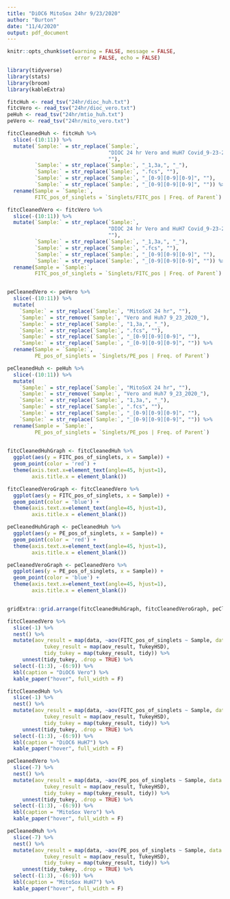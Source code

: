 ```yaml
---
title: "DiOC6 MitoSox 24hr 9/23/2020"
author: "Burton"
date: "11/4/2020"
output: pdf_document
---
```


```r
knitr::opts_chunk$set(warning = FALSE, message = FALSE, 
                      error = FALSE, echo = FALSE)
```


```r
library(tidyverse)
library(stats)
library(broom)
library(kableExtra)
```

```r
fitcHuh <- read_tsv("24hr/dioc_huh.txt")
fitcVero <- read_tsv("24hr/dioc_vero.txt")
peHuh <- read_tsv("24hr/mtio_huh.txt")
peVero <- read_tsv("24hr/mito_vero.txt")
```

```r
fitcCleanedHuh <- fitcHuh %>% 
  slice(-(10:11)) %>% 
  mutate(`Sample:` = str_replace(`Sample:`, 
                                 "DIOC 24 hr Vero and HuH7 Covid_9-23-2020_", 
                                 ""),
         `Sample:` = str_replace(`Sample:`, "_1,3a,", "_"),
         `Sample:` = str_replace(`Sample:`, ".fcs", ""),
         `Sample:` = str_replace(`Sample:`, "_[0-9][0-9][0-9]", ""),
         `Sample:` = str_replace(`Sample:`, "_[0-9][0-9][0-9]", "")) %>% 
  rename(Sample = `Sample:`,
         FITC_pos_of_singlets = `Singlets/FITC_pos | Freq. of Parent`)

fitcCleanedVero <- fitcVero %>% 
  slice(-(10:11)) %>% 
  mutate(`Sample:` = str_replace(`Sample:`, 
                                 "DIOC 24 hr Vero and HuH7 Covid_9-23-2020_", 
                                 ""),
         `Sample:` = str_replace(`Sample:`, "_1,3a,", "_"),
         `Sample:` = str_replace(`Sample:`, ".fcs", ""),
         `Sample:` = str_replace(`Sample:`, "_[0-9][0-9][0-9]", ""),
         `Sample:` = str_replace(`Sample:`, "_[0-9][0-9][0-9]", "")) %>% 
  rename(Sample = `Sample:`,
         FITC_pos_of_singlets = `Singlets/FITC_pos | Freq. of Parent`)


peCleanedVero <- peVero %>%
  slice(-(10:11)) %>% 
  mutate(
    `Sample:` = str_replace(`Sample:`, "MitoSoX 24 hr", ""),
    `Sample:` = str_remove(`Sample:`, "Vero and Huh7 9_23_2020_"),
    `Sample:` = str_replace(`Sample:`, "1,3a,", "_"),
    `Sample:` = str_replace(`Sample:`, ".fcs", ""),
    `Sample:` = str_replace(`Sample:`, "_[0-9][0-9][0-9]", ""),
    `Sample:` = str_replace(`Sample:`, "_[0-9][0-9][0-9]", "")) %>% 
  rename(Sample = `Sample:`,
         PE_pos_of_singlets = `Singlets/PE_pos | Freq. of Parent`)

peCleanedHuh <- peHuh %>%
  slice(-(10:11)) %>% 
  mutate(
    `Sample:` = str_replace(`Sample:`, "MitoSoX 24 hr", ""),
    `Sample:` = str_remove(`Sample:`, "Vero and Huh7 9_23_2020_"),
    `Sample:` = str_replace(`Sample:`, "1,3a,", "_"),
    `Sample:` = str_replace(`Sample:`, ".fcs", ""),
    `Sample:` = str_replace(`Sample:`, "_[0-9][0-9][0-9]", ""),
    `Sample:` = str_replace(`Sample:`, "_[0-9][0-9][0-9]", "")) %>% 
  rename(Sample = `Sample:`,
         PE_pos_of_singlets = `Singlets/PE_pos | Freq. of Parent`)
 
```


```r
fitcCleanedHuhGraph <- fitcCleanedHuh %>% 
  ggplot(aes(y = FITC_pos_of_singlets, x = Sample)) +
  geom_point(color = 'red') +
  theme(axis.text.x=element_text(angle=45, hjust=1),
        axis.title.x = element_blank())

fitcCleanedVeroGraph <- fitcCleanedVero %>% 
  ggplot(aes(y = FITC_pos_of_singlets, x = Sample)) +
  geom_point(color = 'blue') +
  theme(axis.text.x=element_text(angle=45, hjust=1),
        axis.title.x = element_blank())

peCleanedHuhGraph <- peCleanedHuh %>% 
  ggplot(aes(y = PE_pos_of_singlets, x = Sample)) +
  geom_point(color = 'red') +
  theme(axis.text.x=element_text(angle=45, hjust=1),
        axis.title.x = element_blank())

peCleanedVeroGraph <- peCleanedVero %>% 
  ggplot(aes(y = PE_pos_of_singlets, x = Sample)) +
  geom_point(color = 'blue') +
  theme(axis.text.x=element_text(angle=45, hjust=1),
        axis.title.x = element_blank())


gridExtra::grid.arrange(fitcCleanedHuhGraph, fitcCleanedVeroGraph, peCleanedHuhGraph, peCleanedVeroGraph, nrow = 1)  
```
\newpage

```r
fitcCleanedVero %>% 
  slice(-1) %>% 
  nest() %>%
  mutate(aov_result = map(data, ~aov(FITC_pos_of_singlets ~ Sample, data = .x)),
            tukey_result = map(aov_result, TukeyHSD),
            tidy_tukey = map(tukey_result, tidy)) %>%
     unnest(tidy_tukey, .drop = TRUE) %>% 
  select(-(1:3), -(6:9)) %>% 
  kbl(caption = "DiOC6 Vero") %>% 
  kable_paper("hover", full_width = F)
```

```r
fitcCleanedHuh %>% 
  slice(-1) %>% 
  nest() %>%
  mutate(aov_result = map(data, ~aov(FITC_pos_of_singlets ~ Sample, data = .x)),
            tukey_result = map(aov_result, TukeyHSD),
            tidy_tukey = map(tukey_result, tidy)) %>%
     unnest(tidy_tukey, .drop = TRUE) %>% 
  select(-(1:3), -(6:9)) %>% 
  kbl(caption = "DiOC6 HuH7") %>% 
  kable_paper("hover", full_width = F)
```

```r
peCleanedVero %>% 
  slice(-7) %>% 
  nest() %>%
  mutate(aov_result = map(data, ~aov(PE_pos_of_singlets ~ Sample, data = .x)),
            tukey_result = map(aov_result, TukeyHSD),
            tidy_tukey = map(tukey_result, tidy)) %>%
     unnest(tidy_tukey, .drop = TRUE) %>%  
  select(-(1:3), -(6:9)) %>% 
  kbl(caption = "MitoSox Vero") %>% 
  kable_paper("hover", full_width = F)
```

```r
peCleanedHuh %>% 
  slice(-7) %>% 
  nest() %>%
  mutate(aov_result = map(data, ~aov(PE_pos_of_singlets ~ Sample, data = .x)),
            tukey_result = map(aov_result, TukeyHSD),
            tidy_tukey = map(tukey_result, tidy)) %>%
     unnest(tidy_tukey, .drop = TRUE) %>%  
  select(-(1:3), -(6:9)) %>% 
  kbl(caption = "MitoSox HuH7") %>% 
  kable_paper("hover", full_width = F)
```
